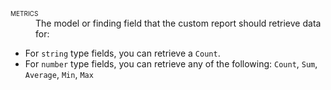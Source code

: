 [metrics]{.smallcaps}
: The model or finding field that the custom report should retrieve data for: 

- For `string` type fields, you can retrieve a `Count`.
- For `number` type fields, you can retrieve any of the following: `Count`, `Sum`, `Average`, `Min`, `Max`